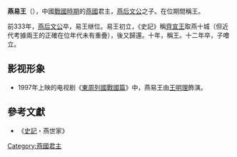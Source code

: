 {{unreferenced|time=2014-2-26}}
'''燕易王'''（{{bd|？||前321年|catIdx=J}}），中國[[戰國時期|戰國時期]]的[[燕國|燕國]]君主，[[燕后文公|燕后文公]]之子。在位期間稱王。

前333年，[[燕后文公|燕后文公]]卒，易王继位。易王初立，《史記》稱[[齊宣王|齊宣王]]取燕十城（但近代考據兩王的正確在位年代未有重疊），後又歸還。十年，稱王。十二年卒，子噲立。

== 影视形象 ==
* 1997年上映的电视剧《[[東周列國戰國篇|東周列國戰國篇]]》中，燕易王由[[王明理﹙演員﹚|王明理]]飾演。

==參考文獻==
*《[[史記|史記]]・燕世家》

{{中国皇帝|父[[燕后文公|燕后文公]]|子[[燕王噲|燕王噲]]|[[燕國世系表|燕國君主]]|前332年—前321年}}

{{燕國君主}}
{{中國君主小作品}}
[[Category:燕國君主|Category:燕國君主]]